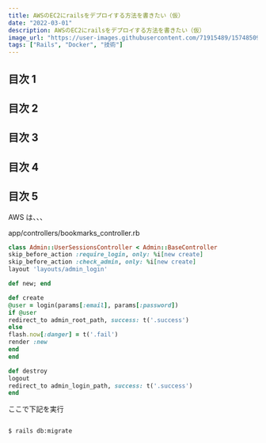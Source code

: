```yaml
---
title: AWSのEC2にrailsをデプロイする方法を書きたい（仮）
date: "2022-03-01"
description: AWSのEC2にrailsをデプロイする方法を書きたい（仮）
image_url: "https://user-images.githubusercontent.com/71915489/157485099-c2bf4e1a-4b13-43a2-a754-6f03e22bcb92.png"
tags: ["Rails", "Docker", "技術"]
---
```


## 目次 1

## 目次 2

## 目次 3

## 目次 4

## 目次 5

AWS は、、、

<div class="gatsby-code-title">
  <span>app/controllers/bookmarks_controller.rb</span>
</div>

```ruby
class Admin::UserSessionsController < Admin::BaseController
skip_before_action :require_login, only: %i[new create]
skip_before_action :check_admin, only: %i[new create]
layout 'layouts/admin_login'

def new; end

def create
@user = login(params[:email], params[:password])
if @user
redirect_to admin_root_path, success: t('.success')
else
flash.now[:danger] = t('.fail')
render :new
end
end

def destroy
logout
redirect_to admin_login_path, success: t('.success')
end

```

ここで下記を実行

```

$ rails db:migrate

```
